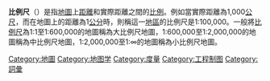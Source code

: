 {{expand|time=2015-09-21T10:17:37+00:00}}
{{unreferenced|time=2015-09-21T10:17:37+00:00}}

{{About|[[地圖|地圖]]上[[距離|距離]]和實際距離之間的[[比例|比例]]|用來在地圖上量取距離的縮尺|比例尺}}
'''比例尺'''（{{lang-en|Scale}}）是指[[地圖|地圖]]上[[距離|距離]]和實際距離之間的[[比例|比例]]。例如當實際距離為1,000[[公尺|公尺]]，而在地圖上的距離為1[[公分|公分]]時，則稱這一[[地區|地區]]的比例尺是1:100,000。一般將[[比例尺|比例尺]]為1:1至1:600,000的地圖稱為大比例尺地圖，1:600,000至1:2,000,000的地圖稱為中比例尺地圖，1:2,000,000至1:∞的地圖稱為小比例尺地圖。

{{commonscat|Graphical scales}}

[[Category:地圖|Category:地圖]]
[[Category:地图学|Category:地图学]]
[[Category:度量|Category:度量]]
[[Category:工程制图|Category:工程制图]]
[[Category:詞彙|Category:詞彙]]